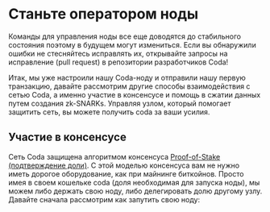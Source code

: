 
# Станьте оператором ноды

<Alert kind="danger">
  
  Команды для управления ноды все еще доводятся до стабильного состояния поэтому в будущем могут измениться. Если вы обнаружили ошибки не стесняйтесь исправлять их, открывайте запросы на исправление (pull request) в репозитории разработчиков Coda!

</Alert>

Итак, мы уже настроили нашу Coda-ноду и отправили нашу первую транзакцию, давайте рассмотрим другие способы взаимодействия с сетью Coda, а именно участие в консенсусе и помощь в сжатии данных путем создания zk-SNARKs. Управляя узлом, который помогает защитить сеть, вы можете получить coda за ваши усилия.

## Участие в консенсусе

Сеть Coda защищена алгоритмом консенсуса [Proof-of-Stake (подтверждение доли)](/docs/glossary/#proof-of-stake). С этой моделью консенсуса вам не нужно иметь дорогое оборудование, как при майнинге биткойнов. Просто имея в своем кошельке coda (доля необходимая для запуска ноды), мы можем либо держать свою ноду, либо делегировать долю другому узлу. Давайте сначала рассмотрим как запутить свою ноду:

